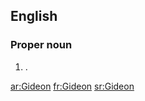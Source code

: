==English==

===Proper noun===
{{en-proper noun}}

# {{given name|male}}.

[[ar:Gideon]]
[[fr:Gideon]]
[[sr:Gideon]]
